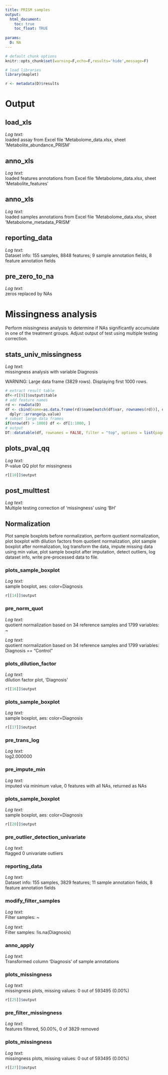 ```yaml
---
title: PRISM samples
output:
  html_document:
    toc: true
    toc_float: TRUE
    
params:
  D: NA
---
```


```r
# default chunk options
knitr::opts_chunk$set(warning=F,echo=F,results='hide',message=F)
```

```r
# load libraries
library(maplet)

```

```r
r <- metadata(D)$results
```

# Output
## load_xls
*Log text:*<br/>loaded assay from Excel file 'Metabolome_data.xlsx, sheet 'Metabolite_abundance_PRISM'


## anno_xls
*Log text:*<br/>loaded features annotations from Excel file 'Metabolome_data.xlsx, sheet 'Metabolite_features'


## anno_xls
*Log text:*<br/>loaded samples annotations from Excel file 'Metabolome_data.xlsx, sheet 'Metabolome_metadata_PRISM'


## reporting_data
*Log text:*<br/>Dataset info: 155 samples, 8848 features; 9 sample annotation fields, 8 feature annotation fields

## pre_zero_to_na
*Log text:*<br/>zeros replaced by NAs


# Missingness analysis
Perform missingness analysis to determine if NAs significantly accumulate in one of the treatment
                    groups. Adjust output of test using multiple testing correction.

## stats_univ_missingness
*Log text:*<br/>missingness analysis with variable Diagnosis

WARNING: Large data frame (3829 rows). Displaying first
1000 rows.
```r
# extract result table
df<-r[[9]]$output$table
# add feature names
rd <- rowData(D)
df <- cbind(name=as.data.frame(rd)$name[match(df$var, rownames(rd))], df) %>%
  dplyr::arrange(p.value)
# subset large data frames
if(nrow(df) > 1000) df <- df[1:1000, ]
# output
DT::datatable(df, rownames = FALSE, filter = "top", options = list(pageLength = 20, lengthMenu = c(10*(2^(0:3)), nrow(df)), autoWidth = TRUE, width = 1200, dom = "Bitlrp", buttons = c("copy", "csv", "excel", "pdf", "print")), class = "cell-border stripe", extensions = "Buttons")  %>% DT::formatStyle(columns = c(1:ncol(df)), fontSize = "80%", target= "row", lineHeight="80%")
```


## plots_pval_qq
*Log text:*<br/>P-value QQ plot for missingness

```r
r[[10]]$output
```


## post_multtest
*Log text:*<br/>Multiple testing correction of 'missingness' using 'BH'


## Normalization
Plot sample boxplots before normalization, perform quotient normalization, plot boxplot with dilution factors from quotient normalization, plot sample boxplot after
                    normalization, log transform the data, impute missing data using min value, plot sample boxplot after imputation,
                    detect outliers, log dataset info, write pre-processed data to file.

### plots_sample_boxplot
*Log text:*<br/>sample boxplot, aes: color=Diagnosis

```r
r[[14]]$output
```


### pre_norm_quot
*Log text:*<br/>quotient normalization based on 34 reference samples and 1799 variables: ~

*Log text:*<br/>quotient normalization based on 34 reference samples and 1799 variables: Diagnosis == "Control"


### plots_dilution_factor
*Log text:*<br/>dilution factor plot, 'Diagnosis'

```r
r[[16]]$output
```


### plots_sample_boxplot
*Log text:*<br/>sample boxplot, aes: color=Diagnosis

```r
r[[17]]$output
```


### pre_trans_log
*Log text:*<br/>log2.000000


### pre_impute_min
*Log text:*<br/>imputed via minimum value, 0 features with all NAs, returned as NAs


### plots_sample_boxplot
*Log text:*<br/>sample boxplot, aes: color=Diagnosis

```r
r[[20]]$output
```


### pre_outlier_detection_univariate
*Log text:*<br/>flagged 0 univariate outliers


### reporting_data
*Log text:*<br/>Dataset info: 155 samples, 3829 features; 11 sample annotation fields, 8 feature annotation fields

### modify_filter_samples
*Log text:*<br/>Filter samples: ~

*Log text:*<br/>Filter samples: !is.na(Diagnosis)


### anno_apply
*Log text:*<br/>Transformed column 'Diagnosis' of sample annotations


### plots_missingness
*Log text:*<br/>missingness plots, missing values: 0 out of 593495 (0.00%)

```r
r[[25]]$output
```


### pre_filter_missingness
*Log text:*<br/>features filtered, 50.00%, 0 of 3829 removed


### plots_missingness
*Log text:*<br/>missingness plots, missing values: 0 out of 593495 (0.00%)

```r
r[[27]]$output
```


